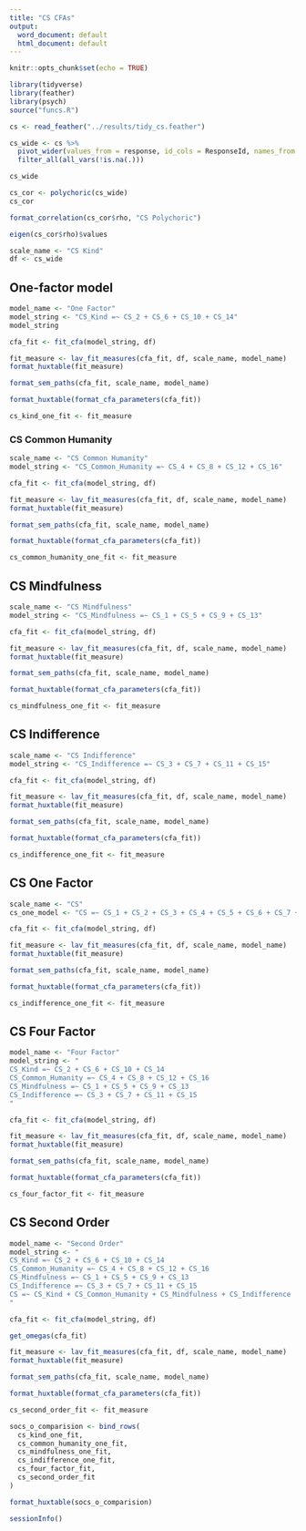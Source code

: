 ```yaml
---
title: "CS CFAs"
output:
  word_document: default
  html_document: default
---
```


```r
knitr::opts_chunk$set(echo = TRUE)
```

```r
library(tidyverse)
library(feather)
library(psych)
source("funcs.R")
```

```r
cs <- read_feather("../results/tidy_cs.feather")
```

```r
cs_wide <- cs %>% 
  pivot_wider(values_from = response, id_cols = ResponseId, names_from = item) %>% 
  filter_all(all_vars(!is.na(.))) 

cs_wide
```

```r
cs_cor <- polychoric(cs_wide)
cs_cor
```

```r
format_correlation(cs_cor$rho, "CS Polychoric")
```

```r
eigen(cs_cor$rho)$values
```

```r
scale_name <- "CS Kind"
df <- cs_wide
```

## One-factor model

```r
model_name <- "One Factor"
model_string <- "CS_Kind =~ CS_2 + CS_6 + CS_10 + CS_14"
model_string
```

```r
cfa_fit <- fit_cfa(model_string, df)
```

```r
fit_measure <- lav_fit_measures(cfa_fit, df, scale_name, model_name)
format_huxtable(fit_measure)
```

```r
format_sem_paths(cfa_fit, scale_name, model_name)
```

```r
format_huxtable(format_cfa_parameters(cfa_fit))
```

```r
cs_kind_one_fit <- fit_measure
```

### CS Common Humanity

```r
scale_name <- "CS Common Humanity"
model_string <- "CS_Common_Humanity =~ CS_4 + CS_8 + CS_12 + CS_16"
```

```r
cfa_fit <- fit_cfa(model_string, df)
```

```r
fit_measure <- lav_fit_measures(cfa_fit, df, scale_name, model_name)
format_huxtable(fit_measure)
```

```r
format_sem_paths(cfa_fit, scale_name, model_name)
```

```r
format_huxtable(format_cfa_parameters(cfa_fit))
```

```r
cs_common_humanity_one_fit <- fit_measure
```

## CS Mindfulness

```r
scale_name <- "CS Mindfulness"
model_string <- "CS_Mindfulness =~ CS_1 + CS_5 + CS_9 + CS_13"
```

```r
cfa_fit <- fit_cfa(model_string, df)
```

```r
fit_measure <- lav_fit_measures(cfa_fit, df, scale_name, model_name)
format_huxtable(fit_measure)
```

```r
format_sem_paths(cfa_fit, scale_name, model_name)
```

```r
format_huxtable(format_cfa_parameters(cfa_fit))
```

```r
cs_mindfulness_one_fit <- fit_measure
```

## CS Indifference

```r
scale_name <- "CS Indifference"
model_string <- "CS_Indifference =~ CS_3 + CS_7 + CS_11 + CS_15"
```

```r
cfa_fit <- fit_cfa(model_string, df)
```

```r
fit_measure <- lav_fit_measures(cfa_fit, df, scale_name, model_name)
format_huxtable(fit_measure)
```

```r
format_sem_paths(cfa_fit, scale_name, model_name)
```

```r
format_huxtable(format_cfa_parameters(cfa_fit))
```

```r
cs_indifference_one_fit <- fit_measure
```

## CS One Factor

```r
scale_name <- "CS"
cs_one_model <- "CS =~ CS_1 + CS_2 + CS_3 + CS_4 + CS_5 + CS_6 + CS_7 + CS_8 + CS_9 + CS_10 + CS_11 + CS_12 + CS_13 + CS_14 + CS_15 + CS_16"
```

```r
cfa_fit <- fit_cfa(model_string, df)
```

```r
fit_measure <- lav_fit_measures(cfa_fit, df, scale_name, model_name)
format_huxtable(fit_measure)
```

```r
format_sem_paths(cfa_fit, scale_name, model_name)
```

```r
format_huxtable(format_cfa_parameters(cfa_fit))
```

```r
cs_indifference_one_fit <- fit_measure
```

## CS Four Factor

```r
model_name <- "Four Factor"
model_string <- "
CS_Kind =~ CS_2 + CS_6 + CS_10 + CS_14
CS_Common_Humanity =~ CS_4 + CS_8 + CS_12 + CS_16
CS_Mindfulness =~ CS_1 + CS_5 + CS_9 + CS_13
CS_Indifference =~ CS_3 + CS_7 + CS_11 + CS_15
"
```

```r
cfa_fit <- fit_cfa(model_string, df)
```

```r
fit_measure <- lav_fit_measures(cfa_fit, df, scale_name, model_name)
format_huxtable(fit_measure)
```

```r
format_sem_paths(cfa_fit, scale_name, model_name)
```

```r
format_huxtable(format_cfa_parameters(cfa_fit))
```

```r
cs_four_factor_fit <- fit_measure
```

## CS Second Order

```r
model_name <- "Second Order"
model_string <- "
CS_Kind =~ CS_2 + CS_6 + CS_10 + CS_14
CS_Common_Humanity =~ CS_4 + CS_8 + CS_12 + CS_16
CS_Mindfulness =~ CS_1 + CS_5 + CS_9 + CS_13
CS_Indifference =~ CS_3 + CS_7 + CS_11 + CS_15
CS =~ CS_Kind + CS_Common_Humanity + CS_Mindfulness + CS_Indifference
"
```

```r
cfa_fit <- fit_cfa(model_string, df)
```

```r
get_omegas(cfa_fit)
```

```r
fit_measure <- lav_fit_measures(cfa_fit, df, scale_name, model_name)
format_huxtable(fit_measure)
```

```r
format_sem_paths(cfa_fit, scale_name, model_name)
```

```r
format_huxtable(format_cfa_parameters(cfa_fit))
```

```r
cs_second_order_fit <- fit_measure
```

```r
socs_o_comparision <- bind_rows(
  cs_kind_one_fit,
  cs_common_humanity_one_fit,
  cs_mindfulness_one_fit,
  cs_indifference_one_fit,
  cs_four_factor_fit,
  cs_second_order_fit
)

format_huxtable(socs_o_comparision)
```

```r
sessionInfo()
```
